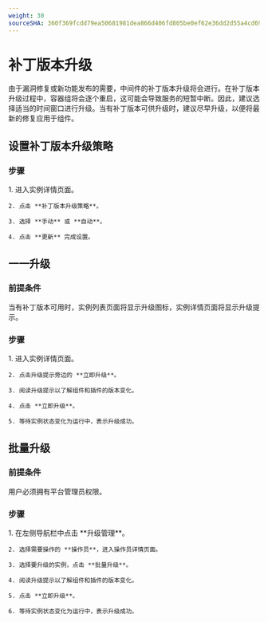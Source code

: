 ```yaml
---
weight: 30
sourceSHA: 360f369fcdd79ea50681981dea866d406fd805be0ef62e36dd2d55a4cd69c4ee
---
```


# 补丁版本升级

由于漏洞修复或新功能发布的需要，中间件的补丁版本升级将会进行。在补丁版本升级过程中，容器组将会逐个重启，这可能会导致服务的短暂中断。因此，建议选择适当的时间窗口进行升级。当有补丁版本可供升级时，建议尽早升级，以便将最新的修复应用于组件。

## 设置补丁版本升级策略

### 步骤

<Tabs>
  <Tab label="Web 控制台">
    1. 进入实例详情页面。

    2. 点击 **补丁版本升级策略**。

    3. 选择 **手动** 或 **自动**。

    4. 点击 **更新** 完成设置。
  </Tab>
</Tabs>

## 一一升级

### 前提条件

当有补丁版本可用时，实例列表页面将显示升级图标，实例详情页面将显示升级提示。

### 步骤

<Tabs>
  <Tab label="Web 控制台">
    1. 进入实例详情页面。

    2. 点击升级提示旁边的 **立即升级**。

    3. 阅读升级提示以了解组件和插件的版本变化。

    4. 点击 **立即升级**。

    5. 等待实例状态变化为运行中，表示升级成功。
  </Tab>
</Tabs>

## 批量升级

### 前提条件

用户必须拥有平台管理员权限。

### 步骤

<Tabs>
  <Tab label="Web 控制台">
    1. 在左侧导航栏中点击 **升级管理**。

    2. 选择需要操作的 **操作员**，进入操作员详情页面。

    3. 选择要升级的实例，点击 **批量升级**。

    4. 阅读升级提示以了解组件和插件的版本变化。

    5. 点击 **立即升级**。

    6. 等待实例状态变化为运行中，表示升级成功。
  </Tab>
</Tabs>
